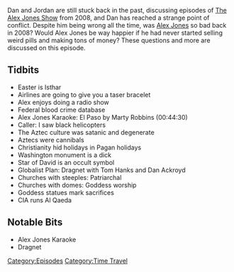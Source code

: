 {{DEFAULTSORT:
    #_EPISODE_0124:March 23, 2008
}}{{Episode
    | title             = March 23, 2008
    | caption           = Listen to this episode on [https://knowledgefight.libsyn.com/knowledge-fight-march-23-2008 Libsyn] [https://open.spotify.com/episode/1vCfYsK3tLCzDQkLWfM0t7 Spotify], Read the [[Transcript/124: March 23, 2008|Unofficial Transcript]]
    | episodeNumber     = 124
    | length            = 01:35:56
    | airDate           = January 29, 2018
    | coverageStartDate = March 23, 2009
    | coverageEndDate   = March 23, 2008
    | episodeType       = [[:Category:Time Travel|Time Travel]]
    | oocDrop           = This is gonna be a weird radio show
    | previousEpisode   = [[123: March 18, 2008]]
    | nextEpisode       = [[125: Project Camelot's War In Heaven]]
}}

{{Stub}}

Dan and Jordan are still stuck back in the past, discussing episodes of [[The Alex Jones Show]] from 2008, and Dan has reached a strange point of conflict. Despite him being wrong all the time, was [[Alex Jones]] so bad back in 2008? Would Alex Jones be way happier if he had never started selling weird pills and making tons of money?  These questions and more are discussed on this episode.

==Tidbits==

*Easter is Isthar
*Airlines are going to give you a taser bracelet
*Alex enjoys doing a radio show
*Federal blood crime database
*Alex Jones Karaoke: El Paso by Marty Robbins (00:44:30)
*Caller: I saw black helicopters
*The Aztec culture was satanic and degenerate
*Aztecs were cannibals
*Christianity hid holidays in Pagan holidays
*Washington monument is a dick
*Star of David is an occult symbol
*Globalist Plan: Dragnet with Tom Hanks and Dan Ackroyd
*Churches with steeples: Patriarchal
*Churches with domes: Goddess worship
*Goddess statues mark sacrifices
*CIA runs Al Qaeda

==Notable Bits==

*Alex Jones Karaoke
*Dragnet

[[Category:Episodes]]
[[Category:Time Travel]]
